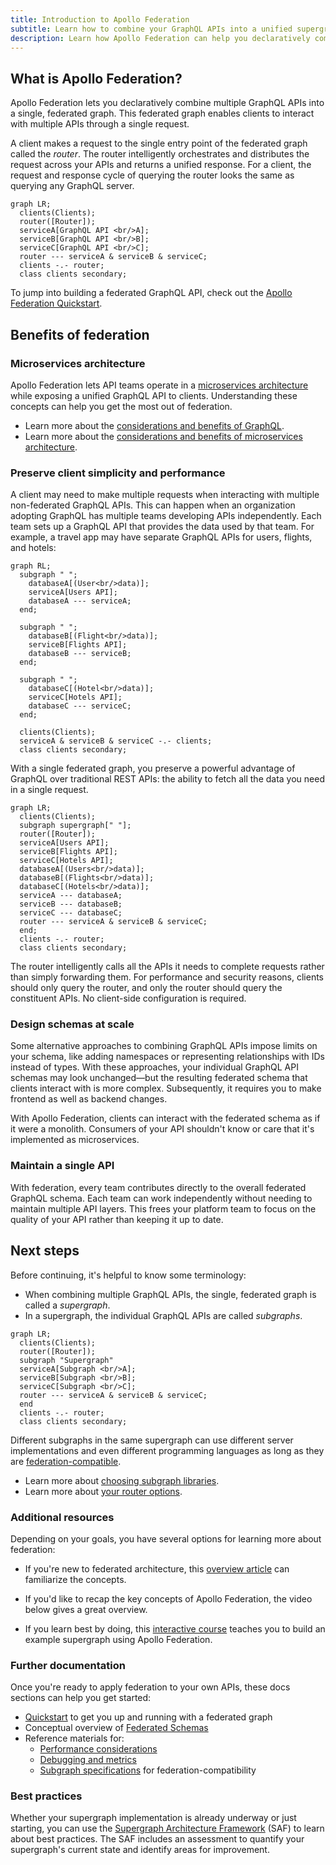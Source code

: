 ```yaml
---
title: Introduction to Apollo Federation
subtitle: Learn how to combine your GraphQL APIs into a unified supergraph
description: Learn how Apollo Federation can help you declaratively combine your services into a unified, federated GraphQL API using a microservices architecture.
---
```


<SummitCallout
  topic="federation"
  workshopName="Federation from day 1: Thinking in entities"
  URL="https://reg.summit.graphql.com/flow/apollo/summit24/AttendeePortal/page/catalog/session/1712947980868001Lumq"
/>

## What is Apollo Federation?

Apollo Federation lets you declaratively combine multiple GraphQL APIs into a single, federated graph. This federated graph enables clients to interact with multiple APIs through a single request.

A client makes a request to the single entry point of the federated graph called the _router_. The router intelligently orchestrates and distributes the request across your APIs and returns a unified response. For a client, the request and response cycle of querying the router looks the same as querying any GraphQL server.

```mermaid
graph LR;
  clients(Clients);
  router([Router]);
  serviceA[GraphQL API <br/>A];
  serviceB[GraphQL API <br/>B];
  serviceC[GraphQL API <br/>C];
  router --- serviceA & serviceB & serviceC;
  clients -.- router;
  class clients secondary;
```

<Tip>

To jump into building a federated GraphQL API, check out the [Apollo Federation Quickstart](./quickstart).

</Tip>

## Benefits of federation

### Microservices architecture

Apollo Federation lets API teams operate in a [microservices architecture](https://www.atlassian.com/microservices/microservices-architecture/microservices-vs-monolith) while exposing a unified GraphQL API to clients. Understanding these concepts can help you get the most out of federation.

<Tip>

- Learn more about the [considerations and benefits of GraphQL](https://www.apollographql.com/docs/intro/benefits).
- Learn more about the [considerations and benefits of microservices architecture](https://aws.amazon.com/compare/the-difference-between-monolithic-and-microservices-architecture/).

</Tip>

### Preserve client simplicity and performance

A client may need to make multiple requests when interacting with multiple non-federated GraphQL APIs. This can happen when an organization adopting GraphQL  has multiple teams developing APIs independently. Each team sets up a GraphQL API that provides the data used by that team. For example, a travel app may have separate GraphQL APIs for users, flights, and hotels:

```mermaid
graph RL;
  subgraph " ";
    databaseA[(User<br/>data)];
    serviceA[Users API];
    databaseA --- serviceA;
  end;

  subgraph " ";
    databaseB[(Flight<br/>data)];
    serviceB[Flights API];
    databaseB --- serviceB;
  end;

  subgraph " ";
    databaseC[(Hotel<br/>data)];
    serviceC[Hotels API];
    databaseC --- serviceC;
  end;

  clients(Clients);
  serviceA & serviceB & serviceC -.- clients;
  class clients secondary;
```

With a single federated graph, you preserve a powerful advantage of GraphQL over traditional REST APIs: the ability to fetch all the data you need in a single request.

```mermaid
graph LR;
  clients(Clients);
  subgraph supergraph[" "];
  router([Router]);
  serviceA[Users API];
  serviceB[Flights API];
  serviceC[Hotels API];
  databaseA[(Users<br/>data)];
  databaseB[(Flights<br/>data)];
  databaseC[(Hotels<br/>data)];
  serviceA --- databaseA;
  serviceB --- databaseB;
  serviceC --- databaseC;
  router --- serviceA & serviceB & serviceC;
  end;
  clients -.- router;
  class clients secondary;
```

The router intelligently calls all the APIs it needs to complete requests rather than simply forwarding them.
For performance and security reasons, clients should only query the router, and only the router should query the constituent APIs.
No client-side configuration is required.

### Design schemas at scale

Some alternative approaches to combining GraphQL APIs impose limits on your schema, like adding namespaces or representing relationships with IDs instead of types. With these approaches, your individual GraphQL API schemas may look unchanged—but the resulting federated schema that clients interact with is more complex. Subsequently, it requires you to make frontend as well as backend changes.

With Apollo Federation, clients can interact with the federated schema as if it were a monolith. Consumers of your API shouldn't know or care that it's implemented as microservices.

### Maintain a single API

With federation, every team contributes directly to the overall federated GraphQL schema. Each team can work independently without needing to maintain multiple API layers. This frees your platform team to focus on the quality of your API rather than keeping it up to date.


## Next steps

Before continuing, it's helpful to know some terminology:

- When combining multiple GraphQL APIs, the single, federated graph is called a _supergraph_.
- In a supergraph, the individual GraphQL APIs are called _subgraphs_.

```mermaid
graph LR;
  clients(Clients);
  router([Router]);
  subgraph "Supergraph"
  serviceA[Subgraph <br/>A];
  serviceB[Subgraph <br/>B];
  serviceC[Subgraph <br/>C];
  router --- serviceA & serviceB & serviceC;
  end
  clients -.- router;
  class clients secondary;
```

Different subgraphs in the same supergraph can use different server implementations and even different programming languages as long as they are [federation-compatible](./building-supergraphs/compatible-subgraphs/).

<Tip>

- Learn more about [choosing subgraph libraries](./building-supergraphs/subgraphs-overview#choosing-a-subgraph-library).
- Learn more about [your router options](./building-supergraphs/router).

</Tip>

### Additional resources

Depending on your goals, you have several options for learning more about federation: 
- If you're new to federated architecture, this [overview article](https://graphql.com/learn/federated-architecture/) can familiarize the concepts.
- If you'd like to recap the key concepts of Apollo Federation, the video below gives a great overview.

    <ExpansionPanel title="Watch the video overview">

    <YouTube youTubeId="wRExDdgs6JU" />

    </ExpansionPanel>

- If you learn best by doing, this [interactive course](https://www.apollographql.com/tutorials/voyage-part1) teaches you to build an example supergraph using Apollo Federation.

### Further documentation

Once you're ready to apply federation to your own APIs, these docs sections can help you get started:

- [Quickstart](./quickstart) to get you up and running with a federated graph
- Conceptual overview of [Federated Schemas](./federated-schemas)
- Reference materials for:
  - [Performance considerations](./performance/caching)
  - [Debugging and metrics](./errors)
  - [Subgraph specifications](./building-supergraphs/router) for federation-compatibility

### Best practices

Whether your supergraph implementation is already underway or just starting, you can use the [Supergraph Architecture Framework](/graphos/enterprise/supergraph-architecture-framework/) (SAF) to learn about best practices. The SAF includes an assessment to quantify your supergraph's current state and identify areas for improvement.
